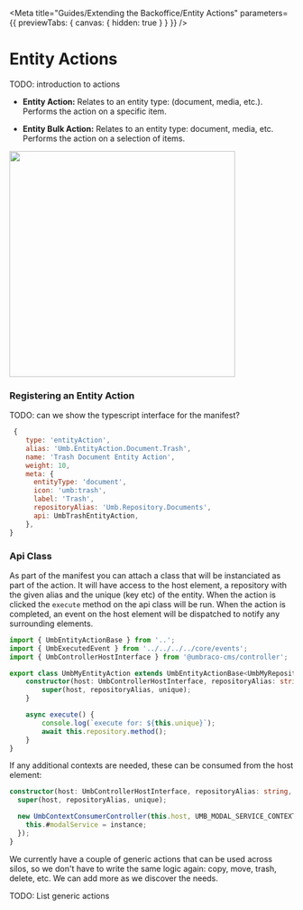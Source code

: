 
<Meta
	title="Guides/Extending the Backoffice/Entity Actions"
	parameters={{ previewTabs: { canvas: { hidden: true } } }}
/>

# Entity Actions

TODO: introduction to actions

- **Entity Action:**
  Relates to an entity type: (document, media, etc.). Performs the action on a specific item.

- **Entity Bulk Action:**
  Relates to an entity type: document, media, etc. Performs the action on a selection of items.

<img src="entity-action-sidebar-context.svg" width="400" />

### Registering an Entity Action

TODO: can we show the typescript interface for the manifest?

```javascript
 {
    type: 'entityAction',
    alias: 'Umb.EntityAction.Document.Trash',
    name: 'Trash Document Entity Action',
    weight: 10,
    meta: {
      entityType: 'document',
      icon: 'umb:trash',
      label: 'Trash',
      repositoryAlias: 'Umb.Repository.Documents',
      api: UmbTrashEntityAction,
    },
}
```

### Api Class

As part of the manifest you can attach a class that will be instanciated as part of the action. It will have access to the host element, a repository with the given alias and the unique (key etc) of the entity. When the action is clicked the `execute` method on the api class will be run. When the action is completed, an event on the host element will be dispatched to notify any surrounding elements.

```typescript
import { UmbEntityActionBase } from '..';
import { UmbExecutedEvent } from '../../../../core/events';
import { UmbControllerHostInterface } from '@umbraco-cms/controller';

export class UmbMyEntityAction extends UmbEntityActionBase<UmbMyRepository> {
	constructor(host: UmbControllerHostInterface, repositoryAlias: string, unique: string) {
		super(host, repositoryAlias, unique);
	}

	async execute() {
		console.log(`execute for: ${this.unique}`);
		await this.repository.method();
	}
}
```

If any additional contexts are needed, these can be consumed from the host element:

```typescript
constructor(host: UmbControllerHostInterface, repositoryAlias: string, unique: string) {
  super(host, repositoryAlias, unique);

  new UmbContextConsumerController(this.host, UMB_MODAL_SERVICE_CONTEXT_TOKEN, (instance) => {
    this.#modalService = instance;
  });
}
```

We currently have a couple of generic actions that can be used across silos, so we don't have to write the same logic again: copy, move, trash, delete, etc. We can add more as we discover the needs.

TODO: List generic actions
